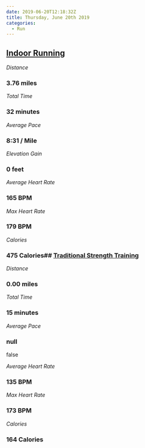```yaml
---
date: 2019-06-20T12:18:32Z
title: Thursday, June 20th 2019
categories:
  - Run
---
```

## [Indoor Running](https://www.strava.com/activities/2465709671)

_Distance_

### 3.76 miles

_Total Time_

### 32 minutes

_Average Pace_

### 8:31 / Mile

_Elevation Gain_

### 0 feet

_Average Heart Rate_

### 165 BPM

_Max Heart Rate_

### 179 BPM

_Calories_

### 475 Calories## [Traditional Strength Training](https://www.strava.com/activities/2465710303)

_Distance_

### 0.00 miles

_Total Time_

### 15 minutes

_Average Pace_

### null

false

_Average Heart Rate_

### 135 BPM

_Max Heart Rate_

### 173 BPM

_Calories_

### 164 Calories